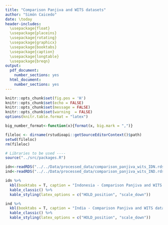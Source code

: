 ```yaml
---
title: "Comparison Panjiva and WITS datasets"
author: "Simón Caicedo"
date: \today
header-includes:
  \usepackage{float}
  \usepackage{placeins}
  \usepackage{rotating}
  \usepackage{graphicx}
  \usepackage{booktabs}
  \usepackage{caption}
  \usepackage{longtable}
  \usepackage{breqn}
output:
  pdf_document: 
    number_sections: yes
  html_document:
    number_sections: yes
---
```


```r
knitr::opts_chunk$set(fig.pos = 'H')
knitr::opts_chunk$set(echo = FALSE)
knitr::opts_chunk$set(message = FALSE)
knitr::opts_chunk$set(warning  = FALSE)
options(knitr.table.format = "latex")

big_number_format<-function(x){format(x, big.mark = ",")}

```


```r


fileloc <- dirname(rstudioapi::getSourceEditorContext()$path)
setwd(fileloc)
rm(fileloc)

# Libraries to be used ----
source("../src/packages.R")

```

```r


idn<-readRDS("../../Data/processed_data/comparison_panjiva_wits_IDN.rds")
ind<-readRDS("../../Data/processed_data/comparison_panjiva_wits_IND.rds")


```

```r

idn %>% 
  kbl(booktabs = T, caption = "Indonesia - Comparison Panjiva and WITS datasets", centering = T) %>%
  kable_classic() %>%
  kable_styling(latex_options = c("HOLD_position", "scale_down"))

```




```r

ind %>% 
  kbl(booktabs = T, caption = "India - Comparison Panjiva and WITS datasets", centering = T) %>%
  kable_classic() %>%
  kable_styling(latex_options = c("HOLD_position", "scale_down"))

```
